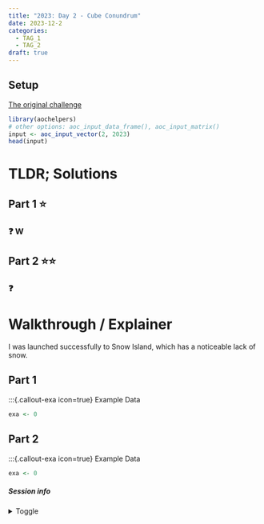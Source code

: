 ```yaml
---
title: "2023: Day 2 - Cube Conundrum"
date: 2023-12-2
categories:
  - TAG_1
  - TAG_2
draft: true
---
```


## Setup

[The original challenge](https://adventofcode.com/2023/day/2)

```r
library(aochelpers)
# other options: aoc_input_data_frame(), aoc_input_matrix()
input <- aoc_input_vector(2, 2023)
head(input)
```

# TLDR; Solutions

## Part 1 ⭐

::: {.callout-danger}
### ❓  W

:::


## Part 2 ⭐⭐

::: {.callout-danger}
### ❓  

:::


# Walkthrough / Explainer

I was launched successfully to Snow Island, which has a noticeable lack of snow.

## Part 1

:::{.callout-exa icon=true}
Example Data
```r
exa <- 0
```


## Part 2

:::{.callout-exa icon=true}
Example Data
```r
exa <- 0
```



##### Session info {.appendix}

<details><summary>Toggle</summary>


```r
#| echo: false
sessioninfo::session_info(pkgs = "attached")
```


</details>





